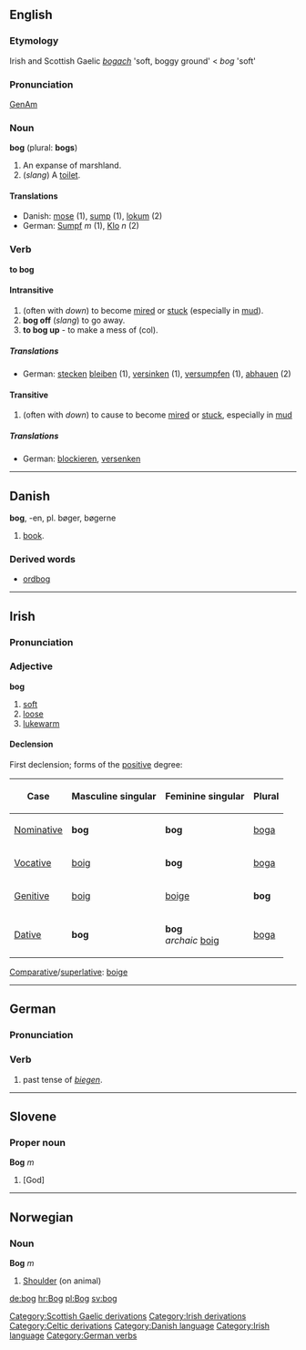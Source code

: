{{wikipedia}}
==English==
===Etymology===
Irish and Scottish Gaelic ''[[bogach]]'' 'soft, boggy ground' < ''bog'' 'soft'

===Pronunciation===
[[w:General American|GenAm]] {{IPA|[b&#593;g]}}

===Noun===
'''bog''' (plural: '''bogs''')
# An expanse of marshland.
# (''slang'') A [[toilet]].

====Translations====
*Danish: [[mose]] (1), [[sump]] (1), [[lokum]] (2)
*German: [[Sumpf]] ''m'' (1), [[Klo]] ''n'' (2)

===Verb===
'''to bog'''
====Intransitive====
# (often with ''down'') to become [[mire]]d or [[stuck]] (especially in [[mud]]).
# '''bog off''' (''slang'') to go away.
# '''to bog up''' - to make a mess of (col).
=====Translations=====
*German: [[stecken]] [[bleiben]] (1), [[versinken]] (1), [[versumpfen]] (1), [[abhauen]] (2)
====Transitive====
# (often with ''down'') to cause to become [[mire]]d or [[stuck]], especially in [[mud]]
=====Translations=====
*German: [[blockieren]], [[versenken]]

[[Category:Scottish Gaelic derivations]]
[[Category:Irish derivations]]
[[Category:Celtic derivations]]
----

== Danish ==
'''bog''', -en, pl. bøger, bøgerne

# [[book]].

=== Derived words ===

* [[ordbog]]

[[Category:Danish language]]

----

==Irish==
===Pronunciation===
{{IPA|[bog]}}

===Adjective===
'''bog'''
# [[soft]]
# [[loose]]
# [[lukewarm]]

====Declension====
First declension; forms of the [[positive]] degree:
{|border="1" cellpadding="2"
!Case
!Masculine singular
!Feminine singular
!Plural
|-
| [[Nominative]]
| '''bog'''
| '''bog'''
| [[boga]]
|-
| [[Vocative]]
| [[boig]]
| '''bog'''
| [[boga]]
|-
| [[Genitive]]
| [[boig]]
| [[boige]]
| '''bog'''
|-
| [[Dative]]
| '''bog'''
| '''bog'''<br>''archaic'' [[boig]]
| [[boga]]
|}

[[Comparative]]/[[superlative]]: [[boige]]

[[Category:Irish language]]
----

==German==
===Pronunciation===
{{IPA|[bo&#720;k]}}

===Verb===
# past tense of ''[[biegen]]''.

[[Category:German verbs]]

----

==Slovene==
===Proper noun===
'''Bog''' ''m''

# [God]

----

==Norwegian==
===Noun===
'''Bog''' ''m''

# [[Shoulder]] (on animal)

[[de:bog]]
[[hr:Bog]]
[[pl:Bog]]
[[sv:bog]]